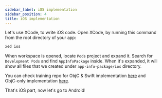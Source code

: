 ```yaml
---
sidebar_label: iOS implementation
sidebar_position: 4
title: iOS implementation
---
```




Let's use XCode, to write iOS code. Open XCode, by running this command from the root directory of your app:

```sh
xed ios
```

When workspace is opened, locate `Pods` project and expand it. Search for `Development Pods` and find `AppInfoPackage` inside. When it's expanded, it will show all files that we created under `app-info-package/ios` directory.

<Tabs groupId="ios_lang">
<TabItem value="swift" label="ObjC++ & Swift">

<IosSwiftImpl />

</TabItem>
<TabItem value="objc" label="ObjC++ only">

<IosObjCImpl />

</TabItem>
</Tabs>

You can check training repo for ObjC & Swift implementation [here](https://r.mtdv.me/FtXpuO4X9f) and ObjC-only implementation [here](https://r.mtdv.me/FtXpuO4X9f).

That's iOS part, now let's go to Android!

